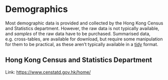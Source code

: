 # Demographics

Most demographic data is provided and collected by the Hong Kong Census and Statistics department. However, the raw data is not typically available, and _samples_ of the raw data have to be purchased. Summarised data, e.g. cross-tables, are available for download, but require some manipulation for them to be practical, as these aren't typically available in a [tidy](https://vita.had.co.nz/papers/tidy-data.html) format.


## Hong Kong Census and Statistics Department

Link: <https://www.censtatd.gov.hk/home/>
